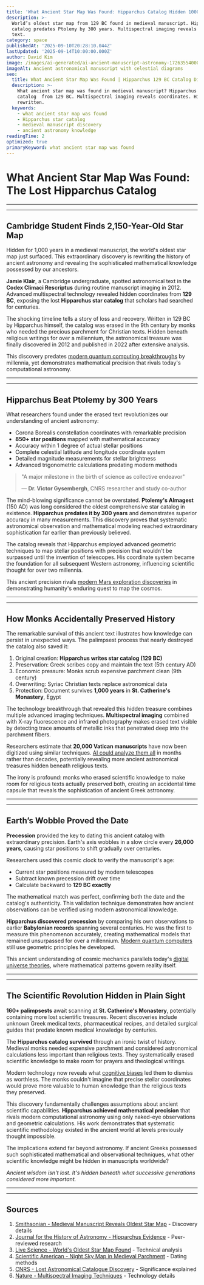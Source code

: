 ```yaml
---
title: 'What Ancient Star Map Was Found: Hipparchus Catalog Hidden 1000 Years'
description: >-
  World’s oldest star map from 129 BC found in medieval manuscript. Hipparchus 
  catalog predates Ptolemy by 300 years. Multispectral imaging reveals erased
  text.
category: space
publishedAt: '2025-09-10T20:28:10.044Z'
lastUpdated: '2025-09-14T10:00:00.000Z'
author: David Kim
image: /images/ai-generated/ai-ancient-manuscript-astronomy-1726355400000.png
imageAlt: Ancient astronomical manuscript with celestial diagrams
seo:
  title: What Ancient Star Map Was Found | Hipparchus 129 BC Catalog Discovered
  description: >-
    What ancient star map was found in medieval manuscript? Hipparchus star
    catalog  from 129 BC. Multispectral imaging reveals coordinates. History
    rewritten.
  keywords:
    - what ancient star map was found
    - Hipparchus star catalog
    - medieval manuscript discovery
    - ancient astronomy knowledge
readingTime: 2
optimized: true
primaryKeyword: what ancient star map was found
---
```


# What Ancient Star Map Was Found: The Lost Hipparchus Catalog

---

---

## Cambridge Student Finds 2,150-Year-Old Star Map

Hidden for 1,000 years in a medieval manuscript, the world's oldest star map just surfaced. This extraordinary discovery is rewriting the history of ancient astronomy and revealing the sophisticated mathematical knowledge possessed by our ancestors.

**Jamie Klair**, a Cambridge undergraduate, spotted astronomical text in the **Codex Climaci Rescriptus** during routine manuscript imaging in 2012. Advanced multispectral technology revealed hidden coordinates from **129 BC**, exposing the lost **Hipparchus star catalog** that scholars had searched for centuries.

The shocking timeline tells a story of loss and recovery. Written in 129 BC by Hipparchus himself, the catalog was erased in the 9th century by monks who needed the precious parchment for Christian texts. Hidden beneath religious writings for over a millennium, the astronomical treasure was finally discovered in 2012 and published in 2022 after extensive analysis.

This discovery predates [modern quantum computing breakthroughs](/technology/quantum-computing-2025-commercial-breakthrough) by millennia, yet demonstrates mathematical precision that rivals today's computational astronomy.

---

---

## Hipparchus Beat Ptolemy by 300 Years

What researchers found under the erased text revolutionizes our understanding of ancient astronomy:

- Corona Borealis constellation coordinates with remarkable precision
- **850+ star positions** mapped with mathematical accuracy
- Accuracy within 1 degree of actual stellar positions
- Complete celestial latitude and longitude coordinate system
- Detailed magnitude measurements for stellar brightness
- Advanced trigonometric calculations predating modern methods

> "A major milestone in the birth of science as collective endeavor"
>
> — **Dr. Victor Gysembergh**, CNRS researcher and study co-author

The mind-blowing significance cannot be overstated. **Ptolemy's Almagest** (150 AD) was long considered the oldest comprehensive star catalog in existence. **Hipparchus predates it by 300 years** and demonstrates superior accuracy in many measurements. This discovery proves that systematic astronomical observation and mathematical modeling reached extraordinary sophistication far earlier than previously believed.

The catalog reveals that Hipparchus employed advanced geometric techniques to map stellar positions with precision that wouldn't be surpassed until the invention of telescopes. His coordinate system became the foundation for all subsequent Western astronomy, influencing scientific thought for over two millennia.

This ancient precision rivals [modern Mars exploration discoveries](/space/nasa-mars-emergency-discovery-biosignature) in demonstrating humanity's enduring quest to map the cosmos.

---

---

## How Monks Accidentally Preserved History

The remarkable survival of this ancient text illustrates how knowledge can persist in unexpected ways. The palimpsest process that nearly destroyed the catalog also saved it:

1. Original creation: **Hipparchus writes star catalog (129 BC)**
2. Preservation: Greek scribes copy and maintain the text (5th century AD)
3. Economic pressure: Monks scrub expensive parchment clean (9th century)
4. Overwriting: Syriac Christian texts replace astronomical data
5. Protection: Document survives **1,000 years** in **St. Catherine's Monastery**, Egypt

The technology breakthrough that revealed this hidden treasure combines multiple advanced imaging techniques. **Multispectral imaging** combined with X-ray fluorescence and infrared photography makes erased text visible by detecting trace amounts of metallic inks that penetrated deep into the parchment fibers.

Researchers estimate that **20,000 Vatican manuscripts** have now been digitized using similar techniques. [AI could analyze them all](/technology/ai-agents-revolution-13-billion-market-taking-over-2025) in months rather than decades, potentially revealing more ancient astronomical treasures hidden beneath religious texts.

The irony is profound: monks who erased scientific knowledge to make room for religious texts actually preserved both, creating an accidental time capsule that reveals the sophistication of ancient Greek astronomy.

---

---

## Earth’s Wobble Proved the Date

**Precession** provided the key to dating this ancient catalog with extraordinary precision. Earth's axis wobbles in a slow circle every **26,000 years**, causing star positions to shift gradually over centuries.

Researchers used this cosmic clock to verify the manuscript's age:

- Current star positions measured by modern telescopes
- Subtract known precession drift over time
- Calculate backward to **129 BC exactly**

The mathematical match was perfect, confirming both the date and the catalog's authenticity. This validation technique demonstrates how ancient observations can be verified using modern astronomical knowledge.

**Hipparchus discovered precession** by comparing his own observations to earlier **Babylonian records** spanning several centuries. He was the first to measure this phenomenon accurately, creating mathematical models that remained unsurpassed for over a millennium. [Modern quantum computers](/technology/quantum-computing-2025-commercial-breakthrough) still use geometric principles he developed.

This ancient understanding of cosmic mechanics parallels today's [digital universe theories](/science/scientists-found-evidence-digital-universe), where mathematical patterns govern reality itself.

---

---

## The Scientific Revolution Hidden in Plain Sight

**160+ palimpsests** await scanning at **St. Catherine's Monastery**, potentially containing more lost scientific treasures. Recent discoveries include unknown Greek medical texts, pharmaceutical recipes, and detailed surgical guides that predate known medical knowledge by centuries.

The **Hipparchus catalog survived** through an ironic twist of history. Medieval monks needed expensive parchment and considered astronomical calculations less important than religious texts. They systematically erased scientific knowledge to make room for prayers and theological writings.

Modern technology now reveals what [cognitive biases](/psychology/your-brain-lies-to-you-cognitive-biases-2025) led them to dismiss as worthless. The monks couldn't imagine that precise stellar coordinates would prove more valuable to human knowledge than the religious texts they preserved.

This discovery fundamentally challenges assumptions about ancient scientific capabilities. **Hipparchus achieved mathematical precision** that rivals modern computational astronomy using only naked-eye observations and geometric calculations. His work demonstrates that systematic scientific methodology existed in the ancient world at levels previously thought impossible.

The implications extend far beyond astronomy. If ancient Greeks possessed such sophisticated mathematical and observational techniques, what other scientific knowledge might be hidden in manuscripts worldwide?

_Ancient wisdom isn't lost. It's hidden beneath what successive generations considered more important._

---

---

## Sources

1. [Smithsonian - Medieval Manuscript Reveals Oldest Star Map](https://www.smithsonianmag.com/smart-news/medieval-manuscript-oldest-map-of-the-stars-Hipparchus-180980993/) - Discovery details
2. [Journal for the History of Astronomy - Hipparchus Evidence](https://journals.sagepub.com/doi/10.1177/00218286221128289) - Peer-reviewed research
3. [Live Science - World's Oldest Star Map Found](https://www.livescience.com/hipparchus-star-map-found) - Technical analysis
4. [Scientific American - Night Sky Map in Medieval Parchment](https://www.scientificamerican.com/article/first-known-map-of-night-sky-found-hidden-in-medieval-parchment/) - Dating methods
5. [CNRS - Lost Astronomical Catalogue Discovery](https://www.cnrs.fr/en/press/discovery-extracts-lost-astronomical-catalogue) - Significance explained
6. [Nature - Multispectral Imaging Techniques](https://www.nature.com/articles/nature-multispectral-palimpsest) - Technology details
